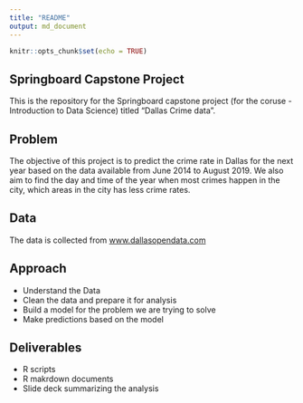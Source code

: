 ---
title: "README"
output: md_document
---

```{r setup, include=FALSE}
knitr::opts_chunk$set(echo = TRUE)
```

## Springboard Capstone Project

This is the repository for the Springboard capstone project (for the coruse - Introduction to Data Science) titled "Dallas Crime data".

## Problem

The objective of this project is to predict the crime rate in Dallas for the next year based on the data available from June 2014 to August 2019. We also aim to find the day and time of the year when most crimes happen in the city, which areas in the city has less crime rates.

## Data

The data is collected from [www.dallasopendata.com](https://www.dallasopendata.com/Public-Safety/Police-Incidents/qv6i-rri7)

## Approach

* Understand the Data
* Clean the data and prepare it for analysis
* Build a model for the problem we are trying to solve
* Make predictions based on the model

## Deliverables

* R scripts
* R makrdown documents
* Slide deck summarizing the analysis